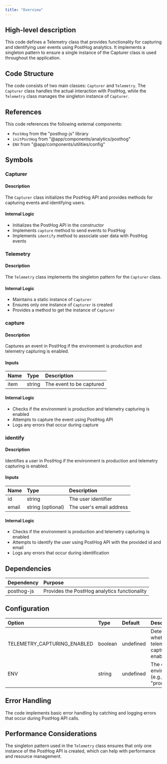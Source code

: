 ```yaml
---
title: "Overview"
---
```


## High-level description
This code defines a Telemetry class that provides functionality for capturing and identifying user events using PostHog analytics. It implements a singleton pattern to ensure a single instance of the Capturer class is used throughout the application.

## Code Structure
The code consists of two main classes: `Capturer` and `Telemetry`. The `Capturer` class handles the actual interaction with PostHog, while the `Telemetry` class manages the singleton instance of `Capturer`.

## References
This code references the following external components:
- `PostHog` from the "posthog-js" library
- `initPostHog` from "@app/components/analytics/posthog"
- `ENV` from "@app/components/utilities/config"

## Symbols

### Capturer
#### Description
The `Capturer` class initializes the PostHog API and provides methods for capturing events and identifying users.

#### Internal Logic
- Initializes the PostHog API in the constructor
- Implements `capture` method to send events to PostHog
- Implements `identify` method to associate user data with PostHog events

### Telemetry
#### Description
The `Telemetry` class implements the singleton pattern for the `Capturer` class.

#### Internal Logic
- Maintains a static instance of `Capturer`
- Ensures only one instance of `Capturer` is created
- Provides a method to get the instance of `Capturer`

### capture
#### Description
Captures an event in PostHog if the environment is production and telemetry capturing is enabled.

#### Inputs
| Name | Type | Description |
|:-----|:-----|:------------|
| item | string | The event to be captured |

#### Internal Logic
- Checks if the environment is production and telemetry capturing is enabled
- Attempts to capture the event using PostHog API
- Logs any errors that occur during capture

### identify
#### Description
Identifies a user in PostHog if the environment is production and telemetry capturing is enabled.

#### Inputs
| Name | Type | Description |
|:-----|:-----|:------------|
| id | string | The user identifier |
| email | string (optional) | The user's email address |

#### Internal Logic
- Checks if the environment is production and telemetry capturing is enabled
- Attempts to identify the user using PostHog API with the provided id and email
- Logs any errors that occur during identification

## Dependencies
| Dependency | Purpose |
|:-----------|:--------|
| posthog-js | Provides the PostHog analytics functionality |

## Configuration
| Option | Type | Default | Description |
|:-------|:-----|:--------|:------------|
| TELEMETRY_CAPTURING_ENABLED | boolean | undefined | Determines whether telemetry capturing is enabled |
| ENV | string | undefined | The current environment (e.g., "production") |

## Error Handling
The code implements basic error handling by catching and logging errors that occur during PostHog API calls.

## Performance Considerations
The singleton pattern used in the `Telemetry` class ensures that only one instance of the PostHog API is created, which can help with performance and resource management.